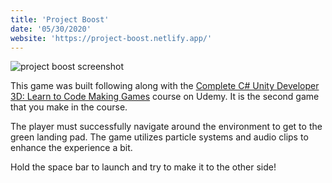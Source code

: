 ```yaml
---
title: 'Project Boost'
date: '05/30/2020'
website: 'https://project-boost.netlify.app/'
---
```


![project boost screenshot](/src/uploads/screen-shot-2020-05-30-at-12.48.31-pm.png)

This game was built following along with the [Complete C# Unity Developer 3D: Learn to Code Making Games](https://www.udemy.com/course/unitycourse2/) course on Udemy. It is the second game that you make in the course.

The player must successfully navigate around the environment to get to the green landing pad. The game utilizes particle systems and audio clips to enhance the experience a bit.

Hold the space bar to launch and try to make it to the other side!